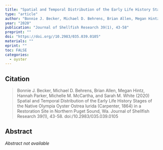 ```yaml
---
title: "Spatial and Temporal Distribution of the Early Life History Stages of the Native Olympia Oyster Ostrea lurida (Carpenter, 1864) in a Restoration Site in Northern Puget Sound, Wa"
type: "article"
author: "Bonnie J. Becker, Michael D. Behrens, Brian Allen, Megan Hintz, Hannah Parker, Michelle M. McCartha, and Sarah M. White"
year: "2020"
publication: "Journal of Shellfish Research 39(1), 43-58"
preprint: ""
doi: "https://doi.org//10.2983/035.039.0105"
materials: ""
eprint: ""
toc: FALSE
categories:
  - oyster
---
```


## Citation

> Bonnie J. Becker, Michael D. Behrens, Brian Allen, Megan Hintz, Hannah Parker, Michelle M. McCartha, and Sarah M. White (2020) Spatial and Temporal Distribution of the Early Life History Stages of the Native Olympia Oyster Ostrea lurida (Carpenter, 1864) in a Restoration Site in Northern Puget Sound, Wa. Journal of Shellfish Research 39(1), 43-58. doi:/10.2983/035.039.0105

## Abstract

*Abstract not available*
